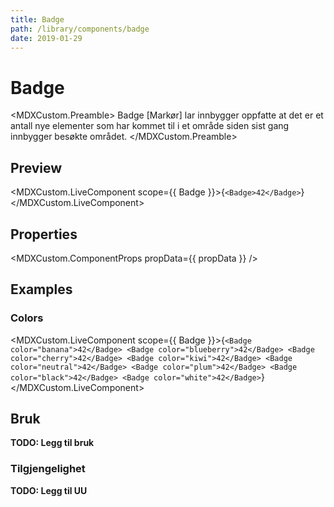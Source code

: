 ```yaml
---
title: Badge
path: /library/components/badge
date: 2019-01-29
---
```



# Badge

<MDXCustom.Preamble>
  Badge [Markør] lar innbygger oppfatte at det er et antall nye elementer som har kommet til i et område siden sist gang innbygger besøkte
  området.
</MDXCustom.Preamble>

## Preview

<MDXCustom.LiveComponent scope={{ Badge }}>{`<Badge>42</Badge>`}</MDXCustom.LiveComponent>

## Properties

<MDXCustom.ComponentProps propData={{ propData }} />

## Examples

### Colors

<MDXCustom.LiveComponent scope={{ Badge }}>{`
  <Badge color="banana">42</Badge>
  <Badge color="blueberry">42</Badge>
  <Badge color="cherry">42</Badge>
  <Badge color="kiwi">42</Badge>
  <Badge color="neutral">42</Badge>
  <Badge color="plum">42</Badge>
  <Badge color="black">42</Badge>
  <Badge color="white">42</Badge>
`}</MDXCustom.LiveComponent>

## Bruk

**TODO: Legg til bruk**

### Tilgjengelighet

**TODO: Legg til UU**
